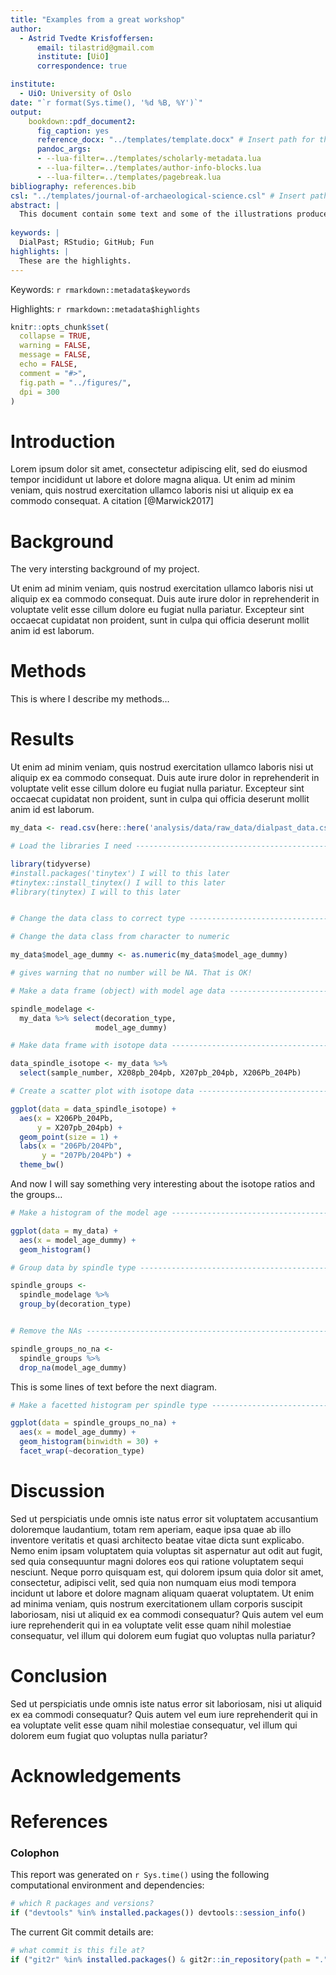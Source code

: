 ```yaml
---
title: "Examples from a great workshop"
author:
  - Astrid Tvedte Krisfoffersen:
      email: tilastrid@gmail.com
      institute: [UiO]
      correspondence: true

institute:
  - UiO: University of Oslo
date: "`r format(Sys.time(), '%d %B, %Y')`"
output: 
    bookdown::pdf_document2:
      fig_caption: yes
      reference_docx: "../templates/template.docx" # Insert path for the DOCX file
      pandoc_args:
      - --lua-filter=../templates/scholarly-metadata.lua
      - --lua-filter=../templates/author-info-blocks.lua
      - --lua-filter=../templates/pagebreak.lua
bibliography: references.bib
csl: "../templates/journal-of-archaeological-science.csl" # Insert path for the bib-style
abstract: |
  This document contain some text and some of the illustrations produced in the DialPast workshop Reproducable Quantitative Research in Archaeology, 23-26 March.
  
keywords: |
  DialPast; RStudio; GitHub; Fun
highlights: |
  These are the highlights. 
---
```


<!-- This is the format for text comments that will be ignored during renderings. Do not put R code in these comments because it will not be ignored. -->

<!-- With the following code you can access and display values from the yml header above. -->

Keywords: `r rmarkdown::metadata$keywords`

Highlights: `r rmarkdown::metadata$highlights`

<!-- The following code chunk defines some general settings how code chunks should behave. -->

```r
knitr::opts_chunk$set(
  collapse = TRUE,
  warning = FALSE,
  message = FALSE,
  echo = FALSE,
  comment = "#>",
  fig.path = "../figures/",
  dpi = 300
)
```

<!-- The actual document text starts here: -->

# Introduction

Lorem ipsum dolor sit amet, consectetur adipiscing elit, sed do eiusmod tempor incididunt ut labore et dolore magna aliqua. Ut enim ad minim veniam, quis nostrud exercitation ullamco laboris nisi ut aliquip ex ea commodo consequat.  A citation [@Marwick2017]

# Background

The very intersting background of my project.

Ut enim ad minim veniam, quis nostrud exercitation ullamco laboris nisi ut aliquip ex ea commodo consequat. Duis aute irure dolor in reprehenderit in voluptate velit esse cillum dolore eu fugiat nulla pariatur. Excepteur sint occaecat cupidatat non proident, sunt in culpa qui officia deserunt mollit anim id est laborum.


# Methods

This is where I describe my methods...

# Results
Ut enim ad minim veniam, quis nostrud exercitation ullamco laboris nisi ut aliquip ex ea commodo consequat. Duis aute irure dolor in reprehenderit in voluptate velit esse cillum dolore eu fugiat nulla pariatur. Excepteur sint occaecat cupidatat non proident, sunt in culpa qui officia deserunt mollit anim id est laborum.

<!-- Here's my analysis code: -->

``` r

my_data <- read.csv(here::here('analysis/data/raw_data/dialpast_data.csv'))

```


```r

# Load the libraries I need ---------------------------------------------

library(tidyverse)
#install.packages('tinytex') I will to this later
#tinytex::install_tinytex() I will to this later
#library(tinytex) I will to this later


# Change the data class to correct type ---------------------------------

# Change the data class from character to numeric

my_data$model_age_dummy <- as.numeric(my_data$model_age_dummy) 

# gives warning that no number will be NA. That is OK!

# Make a data frame (object) with model age data -------------------------

spindle_modelage <- 
  my_data %>% select(decoration_type,
                   model_age_dummy)

# Make data frame with isotope data ---------------------------------------

data_spindle_isotope <- my_data %>% 
  select(sample_number, X208pb_204pb, X207pb_204pb, X206Pb_204Pb)

```

```r


# Create a scatter plot with isotope data ----------------------------------------

ggplot(data = data_spindle_isotope) +
  aes(x = X206Pb_204Pb,
      y = X207pb_204pb) +
  geom_point(size = 1) +
  labs(x = "206Pb/204Pb",
       y = "207Pb/204Pb") +
  theme_bw()

```



And now I will say something very interesting about the isotope ratios and the groups...




```r


# Make a histogram of the model age ----------------------------------------

ggplot(data = my_data) +
  aes(x = model_age_dummy) +
  geom_histogram()

# Group data by spindle type ----------------------------------------------

spindle_groups <- 
  spindle_modelage %>% 
  group_by(decoration_type)


# Remove the NAs ----------------------------------------------------------

spindle_groups_no_na <-
  spindle_groups %>% 
  drop_na(model_age_dummy)

```



This is some lines of text before the next diagram.


```r

# Make a facetted histogram per spindle type ------------------------------

ggplot(data = spindle_groups_no_na) +
  aes(x = model_age_dummy) +
  geom_histogram(binwidth = 30) +
  facet_wrap(~decoration_type)

```

# Discussion

Sed ut perspiciatis unde omnis iste natus error sit voluptatem accusantium doloremque laudantium, totam rem aperiam, eaque ipsa quae ab illo inventore veritatis et quasi architecto beatae vitae dicta sunt explicabo. Nemo enim ipsam voluptatem quia voluptas sit aspernatur aut odit aut fugit, sed quia consequuntur magni dolores eos qui ratione voluptatem sequi nesciunt. Neque porro quisquam est, qui dolorem ipsum quia dolor sit amet, consectetur, adipisci velit, sed quia non numquam eius modi tempora incidunt ut labore et dolore magnam aliquam quaerat voluptatem. Ut enim ad minima veniam, quis nostrum exercitationem ullam corporis suscipit laboriosam, nisi ut aliquid ex ea commodi consequatur? Quis autem vel eum iure reprehenderit qui in ea voluptate velit esse quam nihil molestiae consequatur, vel illum qui dolorem eum fugiat quo voluptas nulla pariatur?

# Conclusion
Sed ut perspiciatis unde omnis iste natus error sit  laboriosam, nisi ut aliquid ex ea commodi consequatur? Quis autem vel eum iure reprehenderit qui in ea voluptate velit esse quam nihil molestiae consequatur, vel illum qui dolorem eum fugiat quo voluptas nulla pariatur?

# Acknowledgements

<!-- The following line inserts a page break  -->

\newpage

# References 

<!-- The following line ensures the references appear here for the MS Word or HTML output files, rather than right at the end of the document (this will not work for PDF files):  -->

<div id="refs"></div>

\newpage

### Colophon

This report was generated on `r Sys.time()` using the following computational environment and dependencies: 

```r
# which R packages and versions?
if ("devtools" %in% installed.packages()) devtools::session_info()
```

The current Git commit details are:

```r
# what commit is this file at? 
if ("git2r" %in% installed.packages() & git2r::in_repository(path = ".")) git2r::repository(here::here())  
```
